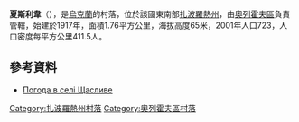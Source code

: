 {{coord|47|45|18|N|35|33|1|E|scale:100000|display=title}}

'''夏斯利韋'''（{{lang-uk|Щасливе}}），是[[烏克蘭|烏克蘭]]的村落，位於該國東南部[[扎波羅熱州|扎波羅熱州]]，由[[奧列霍夫區|奧列霍夫區]]負責管轄，始建於1917年，面積1.76平方公里，海拔高度65米，2001年人口723，人口密度每平方公里411.5人。

==參考資料==
* [http://weather.in.ua/ua/zaporozhskaja/29217 Погода в селі Щасливе] {{Wayback|url=http://weather.in.ua/ua/zaporozhskaja/29217 |date=20111220044155 }}

[[Category:扎波羅熱州村落|Category:扎波羅熱州村落]]
[[Category:奧列霍夫區村落|Category:奧列霍夫區村落]]


{{Zaporizhia-geo-stub}}